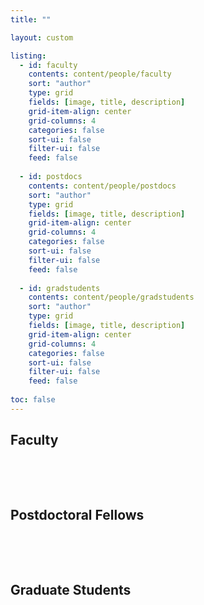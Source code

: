 ```yaml
---
title: ""

layout: custom

listing:
  - id: faculty
    contents: content/people/faculty
    sort: "author"
    type: grid
    fields: [image, title, description]
    grid-item-align: center
    grid-columns: 4
    categories: false
    sort-ui: false
    filter-ui: false
    feed: false
    
  - id: postdocs
    contents: content/people/postdocs
    sort: "author"
    type: grid
    fields: [image, title, description]
    grid-item-align: center
    grid-columns: 4
    categories: false
    sort-ui: false
    filter-ui: false
    feed: false
    
  - id: gradstudents
    contents: content/people/gradstudents
    sort: "author"
    type: grid
    fields: [image, title, description]
    grid-item-align: center
    grid-columns: 4
    categories: false
    sort-ui: false
    filter-ui: false
    feed: false
    
toc: false
---
```


::: {.content-container}
::: {.listing-block}
# Faculty
::: {#faculty}
:::
:::
:::

<br>

<br>

::: {.content-container}
::: {.listing-block}
# Postdoctoral Fellows
::: {#postdocs}
:::
:::
:::

<br>

<br>

::: {.content-container}
::: {.listing-block}
# Graduate Students
::: {#gradstudents}
:::
:::
:::
